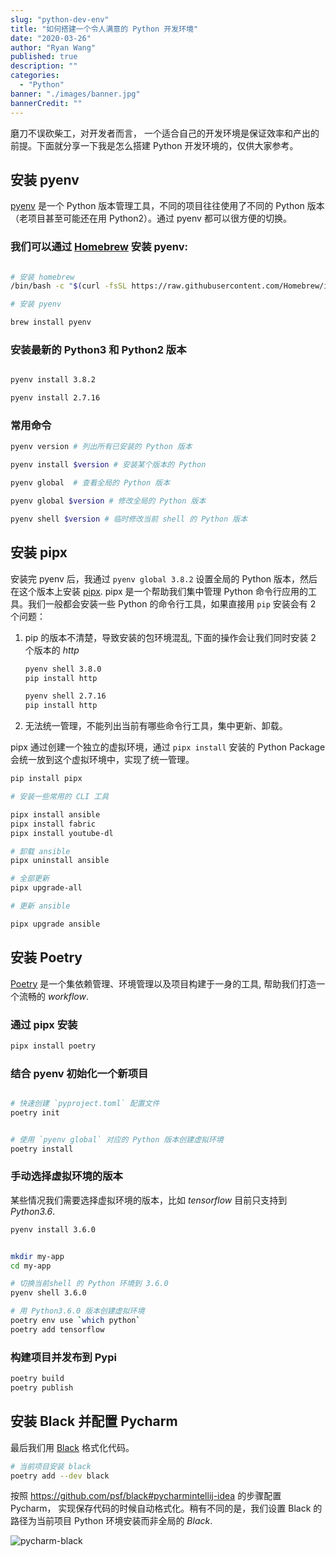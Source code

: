 ```yaml
---
slug: "python-dev-env"
title: "如何搭建一个令人满意的 Python 开发环境"
date: "2020-03-26"
author: "Ryan Wang"
published: true
description: ""
categories:
  - "Python"
banner: "./images/banner.jpg"
bannerCredit: ""
---
```


磨刀不误砍柴工，对开发者而言， 一个适合自己的开发环境是保证效率和产出的前提。下面就分享一下我是怎么搭建 Python 开发环境的，仅供大家参考。

## 安装 pyenv

[pyenv](https://github.com/pyenv/pyenv) 是一个 Python 版本管理工具，不同的项目往往使用了不同的 Python 版本（老项目甚至可能还在用 Python2）。通过 pyenv 都可以很方便的切换。

### 我们可以通过 [Homebrew](https://brew.sh/) 安装 pyenv:

```bash

# 安装 homebrew
/bin/bash -c "$(curl -fsSL https://raw.githubusercontent.com/Homebrew/install/master/install.sh)"

# 安装 pyenv

brew install pyenv


```

### 安装最新的 Python3 和 Python2 版本

```bash

pyenv install 3.8.2

pyenv install 2.7.16

```

### 常用命令

```bash
pyenv version # 列出所有已安装的 Python 版本

pyenv install $version # 安装某个版本的 Python

pyenv global  # 查看全局的 Python 版本

pyenv global $version # 修改全局的 Python 版本

pyenv shell $version # 临时修改当前 shell 的 Python 版本

```

## 安装 pipx

安装完 pyenv 后，我通过 `pyenv global 3.8.2` 设置全局的 Python 版本，然后在这个版本上安装 [pipx](https://github.com/pipxproject/pipx). pipx 是一个帮助我们集中管理 Python 命令行应用的工具。我们一般都会安装一些 Python 的命令行工具，如果直接用 `pip` 安装会有 2 个问题：

1. pip 的版本不清楚，导致安装的包环境混乱, 下面的操作会让我们同时安装 2 个版本的 _http_

   ```bash
   pyenv shell 3.8.0
   pip install http

   pyenv shell 2.7.16
   pip install http
   ```

1. 无法统一管理，不能列出当前有哪些命令行工具，集中更新、卸载。

pipx 通过创建一个独立的虚拟环境，通过 `pipx install` 安装的 Python Package 会统一放到这个虚拟环境中，实现了统一管理。

```bash
pip install pipx

# 安装一些常用的 CLI 工具

pipx install ansible
pipx install fabric
pipx install youtube-dl

# 卸载 ansible
pipx uninstall ansible

# 全部更新
pipx upgrade-all

# 更新 ansible

pipx upgrade ansible
```

## 安装 Poetry

[Poetry](https://github.com/python-poetry/poetry) 是一个集依赖管理、环境管理以及项目构建于一身的工具, 帮助我们打造一个流畅的 _workflow_.

### 通过 pipx 安装

```bash
pipx install poetry
```

### 结合 pyenv 初始化一个新项目

```bash

# 快速创建 `pyproject.toml` 配置文件
poetry init


# 使用 `pyenv global` 对应的 Python 版本创建虚拟环境
poetry install
```

### 手动选择虚拟环境的版本

某些情况我们需要选择虚拟环境的版本，比如 _tensorflow_ 目前只支持到 _Python3.6_.

```bash
pyenv install 3.6.0


mkdir my-app
cd my-app

# 切换当前shell 的 Python 环境到 3.6.0
pyenv shell 3.6.0

# 用 Python3.6.0 版本创建虚拟环境
poetry env use `which python`
poetry add tensorflow
```

### 构建项目并发布到 Pypi

```bash
poetry build
poetry publish
```

## 安装 Black 并配置 Pycharm

最后我们用 [Black](https://github.com/psf/black) 格式化代码。

```bash
# 当前项目安装 black
poetry add --dev black
```

按照 <https://github.com/psf/black#pycharmintellij-idea> 的步骤配置 Pycharm， 实现保存代码的时候自动格式化。稍有不同的是，我们设置 Black 的路径为当前项目 Python 环境安装而非全局的 _Black_.

![pycharm-black](./images/black-pycharm.png)
